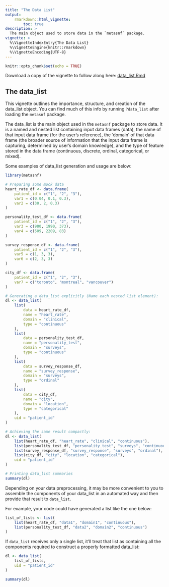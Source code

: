 ```yaml
---
title: "The Data List"
output:
    rmarkdown::html_vignette:
        toc: true
description: >
  The main object used to store data in the `metasnf` package.
vignette: >
  %\VignetteIndexEntry{The Data List}
  %\VignetteEngine{knitr::rmarkdown}
  %\VignetteEncoding{UTF-8}
---
```


```r
knitr::opts_chunk$set(echo = TRUE)
```

Download a copy of the vignette to follow along here: [data_list.Rmd](https://raw.githubusercontent.com/BRANCHlab/metasnf/main/vignettes/data_list.Rmd)

## The data_list

This vignette outlines the importance, structure, and creation of the data_list object.
You can find much of this info by running `?data_list` after loading the `metasnf` package.

The data_list is the main object used in the `metasnf` package to store data.
It is a named and nested list containing input data frames (data), the name of that input data frame (for the user's reference), the 'domain' of that data frame (the broader source of information that the input data frame is capturing, determined by user's domain knowledge), and the type of feature stored in the data frame (continuous, discrete, ordinal, categorical, or mixed).

Some examples of data_list generation and usage are below:

```r
library(metasnf)

# Preparing some mock data
heart_rate_df <- data.frame(
    patient_id = c("1", "2", "3"),
    var1 = c(0.04, 0.1, 0.3),
    var2 = c(30, 2, 0.3)
)

personality_test_df <- data.frame(
    patient_id = c("1", "2", "3"),
    var3 = c(900, 1990, 373),
    var4 = c(509, 2209, 83)
)

survey_response_df <- data.frame(
    patient_id = c("1", "2", "3"),
    var5 = c(1, 3, 3),
    var6 = c(2, 3, 3)
)

city_df <- data.frame(
    patient_id = c("1", "2", "3"),
    var7 = c("toronto", "montreal", "vancouver")
)

# Generating a data_list explicitly (Name each nested list element):
dl <- data_list(
    list(
        data = heart_rate_df,
        name = "heart_rate",
        domain = "clinical",
        type = "continuous"
    ),
    list(
        data = personality_test_df,
        name = "personality_test",
        domain = "surveys",
        type = "continuous"
    ),
    list(
        data = survey_response_df,
        name = "survey_response",
        domain = "surveys",
        type = "ordinal"
    ),
    list(
        data = city_df,
        name = "city",
        domain = "location",
        type = "categorical"
    ),
    uid = "patient_id"
)

# Achieving the same result compactly:
dl <- data_list(
    list(heart_rate_df, "heart_rate", "clinical", "continuous"),
    list(personality_test_df, "personality_test", "surveys", "continuous"),
    list(survey_response_df, "survey_response", "surveys", "ordinal"),
    list(city_df, "city", "location", "categorical"),
    uid = "patient_id"
)

# Printing data_list summaries
summary(dl)
```

Depending on your data preprocessing, it may be more convenient to you to assemble the components of your data_list in an automated way and then provide that result to `data_list`.

For example, your code could have generated a list like the one below:

```r
list_of_lists <- list(
    list(heart_rate_df, "data1", "domain1", "continuous"),
    list(personality_test_df, "data2", "domain2", "continuous")
)
```

If `data_list` receives only a single list, it'll treat that list as containing all the components required to construct a properly formatted data_list:

```r
dl <- data_list(
    list_of_lists,
    uid = "patient_id"
)

summary(dl)
```
